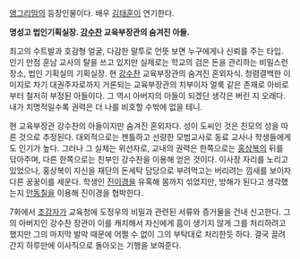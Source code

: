 [[앵그리맘]]의 등장인물이다. 배우 [[김태훈]]이 연기한다.

'''명성고 법인기획실장. [[강수찬]] 교육부장관의 숨겨진 아들.'''

최고의 수트발과 호감형 얼굴, 다감한 말투로 언뜻 보면 누구에게나 신뢰를 주는 타입. 인기 만점 훈남 교사의 탈을 쓰고 있지만 실제로는 학교의 검은 돈을 관리하는 비밀스런 장소, 법인 기획실의 기획실장. 현 [[강수찬]] 교육부장관의 숨겨진 혼외자식. 청렴결백한 이미지로 차기 대권주자로까지 거론되는 교육부장관의 치부이자 얼룩 같은 존재로 아비로부터 철저히 부정된 아들이다. 그 역시 아버지의 아들이 되겠단 생각은 버린 지 오래다. 내가 치명적일수록 권력은 더 나를 비호할 수밖에 없을 테니.

현 교육부장관 강수찬의 아들이지만 숨겨진 혼외자다. 성이 도씨인 것은 친모의 성을 따른 것으로 추정된다. 대외적으로는 젠틀하고 선량한 모범교사로 동료 교사나 학생들에게도 인기가 높다. 그러나 그 실체는 위선자로, 교내의 권력은 한쪽으로는 [[홍상복]]의 뒤를 닦아주며, 다른 한쪽으로는 친부인 강수찬을 이용해 얻은 것이다. 이사장 자리를 노리고 있었으나, 홍상복이 자신을 재단의 돈세탁 담당으로 부려먹고는 버리려는 낌새를 보이자 다른 꿍꿍이를 세운다. 학생인 [[진이경]]을 유혹해 몸까지 섞었지만, 방해가 된다고 생각했는지 [[안동칠]]을 이용해 진이경을 협박한다.

7화에서 [[조강자]]가 교육청에 도정우의 비밀과 관련된 서류와 증거물을 건내 신고한다. 그의 아버지인 강수찬 장관이 이를 캐치해서 자신에게 흠이 생기지 않게 그를 처리하려고 했지만 그의 마지막 발악 때문에 어쩔 수 없이 그의 부탁대로 처리한듯 하다. 결국 끌려간지 하루만에 이사직으로 돌아오는 기행을 보여준다.
